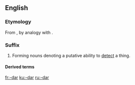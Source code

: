 {{also|Appendix:Variations of "dar"}}
==English==

===Etymology===
From {{m|en|radar}}, by analogy with {{m|en|gaydar}}.

===Suffix===
{{en-suffix}}

# {{label|en|usually|humorous}} Forming nouns denoting a putative ability to [[detect]] a thing.

====Derived terms====
{{suffixsee|en}}

[[fr:-dar]]
[[ku:-dar]]
[[ru:-dar]]